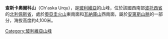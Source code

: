 {{Coord|21|21|52|S|68|9|30|W|display=title}}

'''查斯卡奧爾科山'''（Ch'aska Urqu），是[[玻利維亞|玻利維亞]]的山峰，位於該國西南部[[波托西省|波托西省]]的[[北利佩斯省|北利佩斯省]]，處於[[奧亞圭火山|奧亞圭火山]]東南面和[[瓦納庫山|瓦納庫山]]西南面，屬於[[安第斯山脈|安第斯山脈]]的一部分，海拔高度約4,100米。

{{Bolivia-geo-stub}}
[[Category:玻利維亞山峰|Category:玻利維亞山峰]]